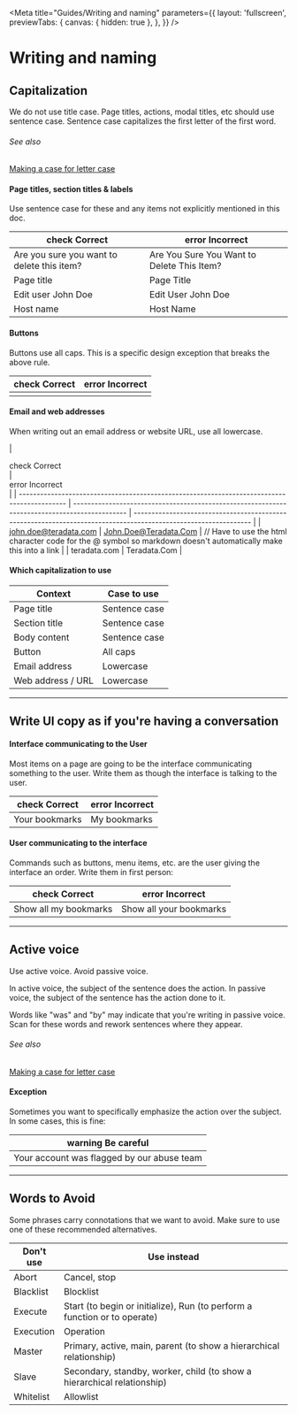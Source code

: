 
<Meta
  title="Guides/Writing and naming"
  parameters={{
    layout: 'fullscreen',
    previewTabs: {
      canvas: { hidden: true },
    },
  }}
/>

<style>
  {`
    .caution {
      color: var(--mdc-theme-caution);
    }
    .positive {
      color: var(--mdc-theme-positive);
    }
    .negative {
      color: var(--mdc-theme-negative);
    }
    .status_lockup {
      display: flex;
    }
    .status_lockup cv-icon {
      margin-right: 8px;
    }
    #button-incorrect {
      --mdc-typography-button-text-transform: none;
    }
    `}
</style>

# Writing and naming

## Capitalization

We do not use title case. Page titles, actions, modal titles, etc should use sentence case. Sentence case capitalizes the first letter of the first word.

###### See also

<div className="link-list">
  <a
    className="link-item link-article"
    href="https://medium.com/@jsaito/making-a-case-for-letter-case-19d09f653c98"
    target="_blank"
  >
    Making a case for letter case
  </a>
</div>

#### Page titles, section titles & labels

Use sentence case for these and any items not explicitly mentioned in this doc.

| <div class="status_lockup positive"><cv-icon class="positive">check</cv-icon> Correct</div> | <div class="status_lockup negative"><cv-icon class="negative">error</cv-icon> Incorrect</div> |
| ------------------------------------------------------------------------------------------- | --------------------------------------------------------------------------------------------- |
| Are you sure you want to delete this item?                                                  | Are You Sure You Want to Delete This Item?                                                    |
| Page title                                                                                  | Page Title                                                                                    |
| Edit user John Doe                                                                          | Edit User John Doe                                                                            |
| Host name                                                                                   | Host Name                                                                                     |

#### Buttons

Buttons use all caps. This is a specific design exception that breaks the above rule.

| <div class="status_lockup positive"><cv-icon class="positive">check</cv-icon> Correct</div> | <div class="status_lockup negative"><cv-icon class="negative">error</cv-icon> Incorrect</div> |
| ------------------------------------------------------------------------------------------- | --------------------------------------------------------------------------------------------- |
| <cv-button id="button-correct" outlined label="Button action" />                            | <cv-button id="button-incorrect" outlined label="Button action" />                            |

#### Email and web addresses

When writing out an email address or website URL, use all lowercase.

| <div class="status_lockup positive"><cv-icon class="positive">check</cv-icon> Correct</div> | <div class="status_lockup negative"><cv-icon class="negative">error</cv-icon> Incorrect</div> |
| ------------------------------------------------------------------------------------------- | --------------------------------------------------------------------------------------------- | --------------------------------------------------------------------------------------------------------------- |
| john.doe@teradata.com                                                                       | John.Doe@Teradata.Com                                                                         | // Have to use the html character code for the @ symbol so markdown doesn't automatically make this into a link |
| teradata.com                                                                                | Teradata.Com                                                                                  |

#### Which capitalization to use

| Context           | Case to use   |
| ----------------- | ------------- |
| Page title        | Sentence case |
| Section title     | Sentence case |
| Body content      | Sentence case |
| Button            | All caps      |
| Email address     | Lowercase     |
| Web address / URL | Lowercase     |

---

## Write UI copy as if you're having a conversation

#### Interface communicating to the User

Most items on a page are going to be the interface communicating something to the user. Write them as though the interface is talking to the user.

| <div class="status_lockup positive"><cv-icon class="positive">check</cv-icon> Correct</div> | <div class="status_lockup negative"><cv-icon class="negative">error</cv-icon> Incorrect</div> |
| ------------------------------------------------------------------------------------------- | --------------------------------------------------------------------------------------------- |
| Your bookmarks                                                                              | My bookmarks                                                                                  |

#### User communicating to the interface

Commands such as buttons, menu items, etc. are the user giving the interface an order. Write them in first person:

| <div class="status_lockup positive"><cv-icon class="positive">check</cv-icon> Correct</div> | <div class="status_lockup negative"><cv-icon class="negative">error</cv-icon> Incorrect</div> |
| ------------------------------------------------------------------------------------------- | --------------------------------------------------------------------------------------------- |
| Show all my bookmarks                                                                       | Show all your bookmarks                                                                       |

---

## Active voice

Use active voice. Avoid passive voice.

In active voice, the subject of the sentence does the action. In passive voice, the subject of the sentence has the action done to it.

Words like "was" and "by" may indicate that you're writing in passive voice. Scan for these words and rework sentences where they appear.

###### See also

<div className="link-list">
  <a
    className="link-item link-article"
    href="https://medium.com/@jsaito/making-a-case-for-letter-case-19d09f653c98"
    target="_blank"
  >
    Making a case for letter case
  </a>
</div>

#### Exception

Sometimes you want to specifically emphasize the action over the subject. In some cases, this is fine:

| <div class="status_lockup caution"><cv-icon class="caution">warning</cv-icon> Be careful</div> |
| ---------------------------------------------------------------------------------------------- |
| Your account was flagged by our abuse team                                                     |

---

## Words to Avoid

Some phrases carry connotations that we want to avoid. Make sure to use one of these recommended alternatives.

| Don't use | Use instead                                                               |
| --------- | ------------------------------------------------------------------------- |
| Abort     | Cancel, stop                                                              |
| Blacklist | Blocklist                                                                 |
| Execute   | Start (to begin or initialize), Run (to perform a function or to operate) |
| Execution | Operation                                                                 |
| Master    | Primary, active, main, parent (to show a hierarchical relationship)       |
| Slave     | Secondary, standby, worker, child (to show a hierarchical relationship)   |
| Whitelist | Allowlist                                                                 |
